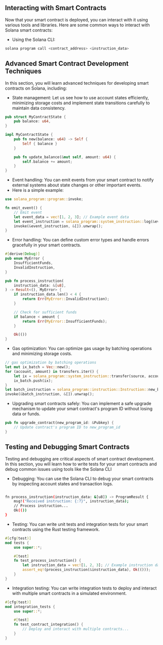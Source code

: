 ## Interacting with Smart Contracts

Now that your smart contract is deployed, you can interact with it using various tools and libraries. Here are some common ways to interact with Solana smart contracts:

- Using the Solana CLI:

```bash
solana program call <contract_address> <instruction_data>
```

## Advanced Smart Contract Development Techniques

In this section, you will learn advanced techniques for developing smart contracts on Solana, including:

- State management: Let us see how to use account states efficiently, minimizing storage costs and implement state transitions carefully to maintain data consistency.

```rust
pub struct MyContractState {
    pub balance: u64,
}

impl MyContractState {
    pub fn new(balance: u64) -> Self {
        Self { balance }
    }

    pub fn update_balance(&mut self, amount: u64) {
        self.balance += amount;
    }
}

```

- Event handling: You can emit events from your smart contract to notify external systems about state changes or other important events.
- Here is a simple example:

```rust
use solana_program::program::invoke;

fn emit_event() {
    // Emit event
    let event_data = vec![1, 2, 3]; // Example event data
    let event_instruction = solana_program::system_instruction::log(&event_data);
    invoke(&event_instruction, &[]).unwrap();
}

```

- Error handling: You can define custom error types and handle errors gracefully in your smart contracts.

```rust
#[derive(Debug)]
pub enum MyError {
    InsufficientFunds,
    InvalidInstruction,
}

pub fn process_instruction(
    instruction_data: &[u8],
) -> Result<(), MyError> {
    if instruction_data.len() < 4 {
        return Err(MyError::InvalidInstruction);
    }

    // Check for sufficient funds
    if balance < amount {
        return Err(MyError::InsufficientFunds);
    }

    Ok(())
}

```

- Gas optimization: You can optimize gas usage by batching operations and minimizing storage costs.

```rust
// gas optimization by batching operations
let mut ix_batch = Vec::new();
for (account, amount) in transfers.iter() {
    let ix = solana_program::system_instruction::transfer(source, account, *amount);
    ix_batch.push(ix);
}
let batch_instruction = solana_program::instruction::Instruction::new_bacth(&ix_batch);
invoke(&batch_instruction, &[]).unwrap();
```

- Upgrading smart contracts safely: You can implement a safe upgrade mechanism to update your smart contract's program ID without losing data or funds.

```rust
pub fn upgrade_contract(new_program_id: &Pubkey) {
    // Update contract's program ID to new_program_id
}
```

## Testing and Debugging Smart Contracts

Testing and debugging are critical aspects of smart contract development. In this section, you will learn how to write tests for your smart contracts and debug common issues using tools like the Solana CLI

- Debugging: You can use the Solana CLI to debug your smart contracts by inspecting account states and transaction logs.

```bash

fn process_instruction(instruction_data: &[u8]) -> ProgramResult {
    msg!("Received instruction: {:?}", instruction_data);
    // Process instruction...
    Ok(())
}
```

- Testing: You can write unit tests and integration tests for your smart contracts using the Rust testing framework.

```rust
#[cfg(test)]
mod tests {
    use super::*;

    #[test]
    fn test_process_instruction() {
        let instruction_data = vec![1, 2, 3]; // Example instruction data
        assert_eq!(process_instruction(&instruction_data), Ok(()));
    }
}
```

- Integration testing: You can write integration tests to deploy and interact with multiple smart contracts in a simulated environment.

```rust
#[cfg(test)]
mod integration_tests {
    use super::*;

    #[test]
    fn test_contract_integration() {
        // Deploy and interact with multiple contracts...
    }
}
```